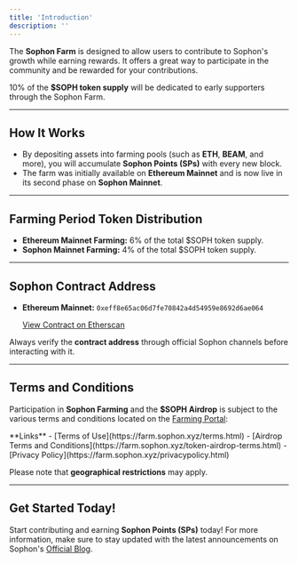 ```yaml
---
title: 'Introduction'
description: ''
---
```


The **Sophon Farm** is designed to allow users to contribute to Sophon's growth while earning rewards. It offers a great way to participate in the community and be rewarded for your contributions.

<Tip>10% of the **$SOPH token supply** will be dedicated to early supporters through the Sophon Farm.</Tip>

---

## How It Works

- By depositing assets into farming pools (such as **ETH**, **BEAM**, and more), you will accumulate **Sophon Points (SPs)** with every new block.
- The farm was initially available on **Ethereum Mainnet** and is now live in its second phase on **Sophon Mainnet**.

---

## Farming Period Token Distribution

- **Ethereum Mainnet Farming:** 6% of the total $SOPH token supply.
- **Sophon Mainnet Farming:** 4% of the total $SOPH token supply.

---

## Sophon Contract Address

- **Ethereum Mainnet:** `0xeff8e65ac06d7fe70842a4d54959e8692d6ae064`

  [View Contract on Etherscan](https://etherscan.io/address/0xeff8e65ac06d7fe70842a4d54959e8692d6ae064)

<Tip>Always verify the **contract address** through official Sophon channels before interacting with it.</Tip>

---

## Terms and Conditions

Participation in **Sophon Farming** and the **$SOPH Airdrop** is subject to the various terms and conditions located on the [Farming Portal](https://farm.sophon.xyz/):

<Note>
**Links**
- [Terms of Use](https://farm.sophon.xyz/terms.html)
- [Airdrop Terms and Conditions](https://farm.sophon.xyz/token-airdrop-terms.html)
- [Privacy Policy](https://farm.sophon.xyz/privacypolicy.html)
</Note>

<Warning>Please note that **geographical restrictions** may apply.</Warning>

---

## Get Started Today!

Start contributing and earning **Sophon Points (SPs)** today! For more information, make sure to stay updated with the latest announcements on Sophon's [Official Blog](https://blog.sophon.xyz/).
